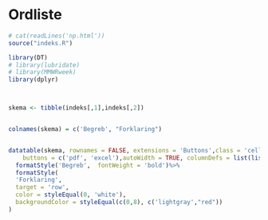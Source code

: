 # Ordliste

```r
# cat(readLines('np.html'))
source("indeks.R")
```



```r
library(DT)
# library(lubridate)
# library(MMWRweek)
library(dplyr)



skema <- tibble(indeks[,1],indeks[,2])


colnames(skema) = c('Begreb', "Forklaring")


datatable(skema, rownames = FALSE, extensions = 'Buttons',class = 'cell-border hover compact', escape = FALSE,  options = list(searchHighlight = TRUE,pageLength = 18,dom = 'Bfrt',language = list(url = '////cdn.datatables.net/plug-ins/1.10.20/i18n/Danish.json'),
    buttons = c('pdf', 'excel'),autoWidth = TRUE, columnDefs = list(list(className = 'dt-left', targets = 0:0))))%>%
  formatStyle('Begreb',  fontWeight = 'bold')%>%
  formatStyle(
  'Forklaring',
  target = 'row',
  color = styleEqual(0, 'white'),
  backgroundColor = styleEqual(c(0,8), c('lightgray',"red"))
)




```
